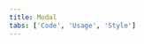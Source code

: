 ```yaml
---
title: Modal
tabs: ['Code', 'Usage', 'Style']
---
```


<ComponentCode
  name="Passive Modal"
  component="modal"
  variation="modal--nofooter"
  experimental
  hasReactVersion
/>

<ComponentCode
  name="Transactional Modal"
  component="modal"
  variation="modal"
  experimental
  hasReactVersion
/>

<ComponentCode
  name="Danger Modal"
  component="modal"
  variation="modal--danger"
  experimental
  hasReactVersion
/>

<ComponentCode
    name="Input Modal"
    component="modal" 
    variation="modal--input"
    experimental
    hasReactVersion
    >
</ComponentCode>
<ComponentDocs component="modal"></ComponentDocs>
